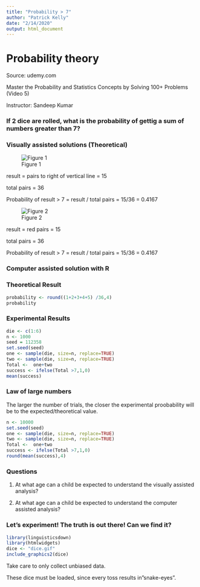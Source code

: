 ```yaml
---
title: "Probability > 7"
author: "Patrick Kelly"
date: "2/14/2020"
output: html_document
---
```


# Probability theory

Source: udemy.com 

Master the Probability and Statistics Concepts by Solving 100+ Problems (Video 5)

Instructor: Sandeep Kumar

### If 2 dice are rolled, what is the probability of gettig a sum of numbers greater than 7?

### Visually assisted solutions (Theoretical)

![Figure 1](Dice7_1.jpg)


result = pairs to right of vertical line = 15

total pairs = 36

Probability of result > 7 = result / total pairs = 15/36 = 0.4167

![Figure 2](Dice_7_2.jpg)

result = red pairs = 15

total pairs = 36

Probability of result > 7 = result / total pairs = 15/36 = 0.4167

### Computer assisted solution with R

### Theoretical Result

```r
probability <- round((1+2+3+4+5) /36,4)
probability
```

### Experimental Results

```r
die <- c(1:6)
n <- 1000
seed = 112358
set.seed(seed)
one <- sample(die, size=n, replace=TRUE)
two <- sample(die, size=n, replace=TRUE)
Total <-  one+two
success <- ifelse(Total >7,1,0)
mean(success)
```

### Law of large numbers

The larger the number of trials, the closer the experimental proobability will be to the expected/theoretical value.

```r
n <- 10000
set.seed(seed)
one <- sample(die, size=n, replace=TRUE)
two <- sample(die, size=n, replace=TRUE)
Total <-  one+two
success <- ifelse(Total >7,1,0)
round(mean(success),4)
```

### Questions

1. At what age can a child be expected to understand the visually assisted analysis?

2. At what age can a child be expected to understand the computer assisted analysis?

### Let's experiment! The truth is out there! Can we find it?

```r
library(linguisticsdown)
library(htmlwidgets)
dice <- "dice.gif"
include_graphics2(dice)
```

Take care to only collect unbiased data. 

These dice must be loaded, since every toss results in"snake-eyes".

